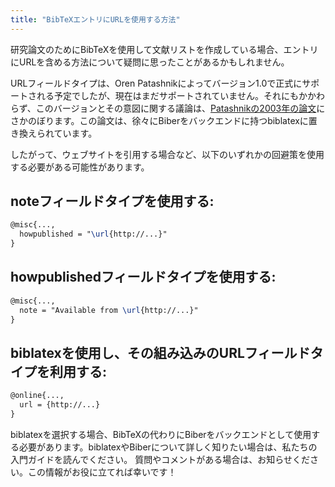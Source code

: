```yaml
---
title: "BibTeXエントリにURLを使用する方法"
---
```



研究論文のためにBibTeXを使用して文献リストを作成している場合、エントリにURLを含める方法について疑問に思ったことがあるかもしれません。

URLフィールドタイプは、Oren Patashnikによってバージョン1.0で正式にサポートされる予定でしたが、現在はまだサポートされていません。それにもかかわらず、このバージョンとその意図に関する議論は、[Patashnikの2003年の論文](https://tug.org/TUGboat/tb24-1/patashnik.pdf)にさかのぼります。この論文は、徐々にBiberをバックエンドに持つbiblatexに置き換えられています。

したがって、ウェブサイトを引用する場合など、以下のいずれかの回避策を使用する必要がある可能性があります。

<CiteDrive />

## noteフィールドタイプを使用する:

```latex
@misc{...,
  howpublished = "\url{http://...}"
}
```

## howpublishedフィールドタイプを使用する:

```latex
@misc{...,
  note = "Available from \url{http://...}"
}
```

## biblatexを使用し、その組み込みのURLフィールドタイプを利用する:

```latex
@online{...,
  url = {http://...}
}
```

biblatexを選択する場合、BibTeXの代わりにBiberをバックエンドとして使用する必要があります。biblatexやBiberについて詳しく知りたい場合は、私たちの入門ガイドを読んでください。
質問やコメントがある場合は、お知らせください。この情報がお役に立てれば幸いです！